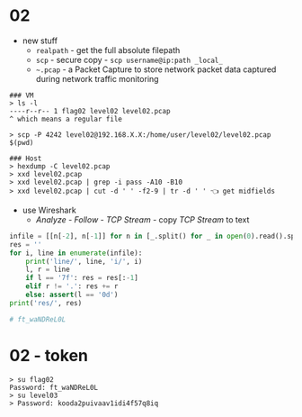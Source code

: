 # 02

- new stuff
  - `realpath` - get the full absolute filepath
  - `scp` - secure copy - `scp username@ip:path _local_`
  - `~.pcap` - a Packet Capture to store network packet data captured during network traffic monitoring

```b
### VM
> ls -l
----r--r-- 1 flag02 level02 level02.pcap
^ which means a regular file

> scp -P 4242 level02@192.168.X.X:/home/user/level02/level02.pcap $(pwd)

### Host
> hexdump -C level02.pcap 
> xxd level02.pcap 
> xxd level02.pcap | grep -i pass -A10 -B10
> xxd level02.pcap | cut -d ' ' -f2-9 | tr -d ' ' 👈 get midfields
```

- use Wireshark 
  - _Analyze - Follow - TCP Stream_ - copy _TCP Stream_ to text

```py
infile = [[n[-2], n[-1]] for n in [_.split() for _ in open(0).read().split('\n') if len(_.split()) == 3]]
res = ''
for i, line in enumerate(infile):
    print('line/', line, 'i/', i)
    l, r = line
    if l == '7f': res = res[:-1]
    elif r != '.': res += r
    else: assert(l == '0d')
print('res/', res)

# ft_waNDReL0L
```

# 02 - token

```b
> su flag02
Password: ft_waNDReL0L
> su level03
> Password: kooda2puivaav1idi4f57q8iq
```

